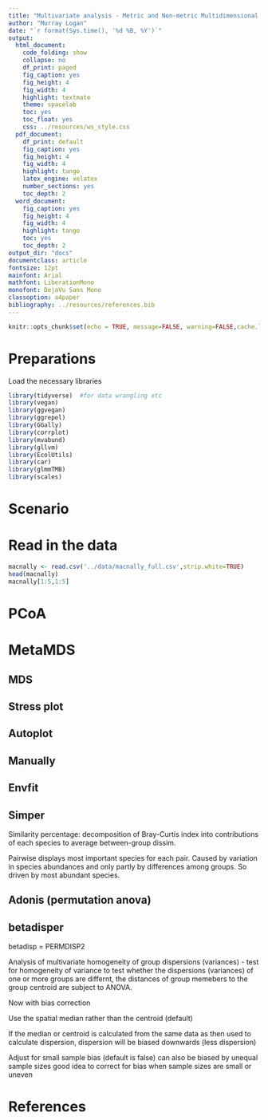 ```yaml
---
title: "Multivariate analysis - Metric and Non-metric Multidimensional Scaling"
author: "Murray Logan"
date: "`r format(Sys.time(), '%d %B, %Y')`"
output:
  html_document:
    code_folding: show
    collapse: no
    df_print: paged
    fig_caption: yes
    fig_height: 4
    fig_width: 4
    highlight: textmate
    theme: spacelab
    toc: yes
    toc_float: yes
    css: ../resources/ws_style.css
  pdf_document:
    df_print: default
    fig_caption: yes
    fig_height: 4
    fig_width: 4
    highlight: tango
    latex_engine: xelatex
    number_sections: yes
    toc_depth: 2
  word_document:
    fig_caption: yes
    fig_height: 4
    fig_width: 4
    highlight: tango
    toc: yes
    toc_depth: 2
output_dir: "docs"
documentclass: article
fontsize: 12pt
mainfont: Arial
mathfont: LiberationMono
monofont: DejaVu Sans Mono
classoption: a4paper
bibliography: ../resources/references.bib
---
```




```r
knitr::opts_chunk$set(echo = TRUE, message=FALSE, warning=FALSE,cache.lazy = FALSE, tidy='styler')
```

# Preparations

Load the necessary libraries

```r
library(tidyverse)  #for data wrangling etc
library(vegan)
library(ggvegan)
library(ggrepel)
library(GGally)
library(corrplot)
library(mvabund)
library(gllvm)
library(EcolUtils)
library(car)
library(glmmTMB)
library(scales)
```


# Scenario


# Read in the data

```r
macnally <- read.csv('../data/macnally_full.csv',strip.white=TRUE)
head(macnally)
macnally[1:5,1:5]
```


# PCoA




# MetaMDS {.tabset .tabset-faded}

## MDS


## Stress plot


## Autoplot


## Manually


## Envfit


## Simper

Similarity percentage: decomposition of Bray-Curtis index
into contributions of each species to average between-group
dissim.

Pairwise displays most important species for each pair.
Caused by variation in species abundances and only partly
by differences among groups.
So driven by most abundant species.


## Adonis (permutation anova)


## betadisper

betadisp = PERMDISP2

Analysis of multivariate homogeneity of group dispersions
(variances) - test for homogeneity of variance to test whether the
dispersions (variances) of one or more groups are differnt, the
distances of group memebers to the group centroid are subject to
ANOVA.



Now with bias correction

Use the spatial median rather than the centroid (default)

If the median or centroid is calculated from the same data as then used to calculate dispersion,
dispersion will be biased downwards (less dispersion)

Adjust for small sample bias (default is false)
can also be biased by unequal sample sizes
good idea to correct for bias when sample sizes are small or uneven


# References
